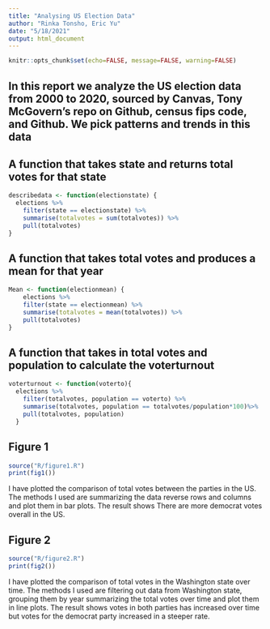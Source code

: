 ```yaml
---
title: "Analysing US Election Data"
author: "Rinka Tonsho, Eric Yu"
date: "5/18/2021"
output: html_document
---
```

```r
knitr::opts_chunk$set(echo=FALSE, message=FALSE, warning=FALSE)
```

## In this report we analyze the US election data from 2000 to 2020, sourced by Canvas, Tony McGovern’s repo on Github, census fips code, and Github. We pick patterns and trends in this data


## A function that takes state and returns total votes for that state
```r
describedata <- function(electionstate) {
  elections %>%
    filter(state == electionstate) %>%
    summarise(totalvotes = sum(totalvotes)) %>%
    pull(totalvotes)
}
```

## A function that takes total votes and produces a mean for that year
```r
Mean <- function(electionmean) {
	elections %>%
    filter(state == electionmean) %>%
    summarise(totalvotes = mean(totalvotes)) %>%
    pull(totalvotes)
}
```

## A function that takes in total votes and population to calculate the voterturnout
```r
voterturnout <- function(voterto){
  elections %>%
    filter(totalvotes, population == voterto) %>%
    summarise(totalvotes, population == totalvotes/population*100)%>%
    pull(totalvotes, population)
  }
```

## Figure 1
```r
source("R/figure1.R")
print(fig1())
```


I have plotted the comparison of total votes between the parties in the US.
The methods I used are summarizing the data reverse rows and columns and plot
them in bar plots. The result shows There are more democrat votes overall in the
US.

## Figure 2
```r
source("R/figure2.R")
print(fig2())
```


I have plotted the comparison of total votes in the Washington state over time.
The methods I used are filtering out data from Washington state, grouping them by year
summarizing the total votes over time and plot them in line plots. 
The result shows votes in both parties has increased over time but 
votes for the democrat party increased in a steeper rate.
